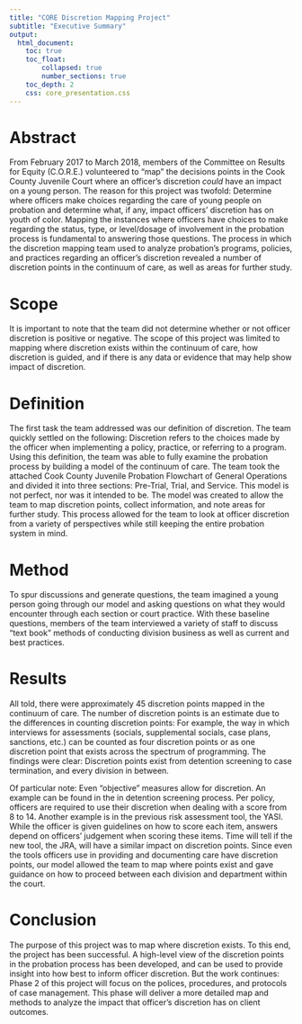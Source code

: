 ```yaml
---
title: "CORE Discretion Mapping Project"
subtitle: "Executive Summary"
output:
  html_document:
    toc: true
    toc_float:
        collapsed: true
        number_sections: true
    toc_depth: 2
    css: core_presentation.css
---
```


# Abstract
From February 2017 to March 2018, members of the Committee on Results for Equity (C.O.R.E.) volunteered to "map" the decisions points in the Cook County Juvenile Court where an officer's discretion *could* have an impact on a young person. The reason for this project was twofold: Determine where officers make choices regarding the care of young people on probation and determine what, if any, impact officers’ discretion has on youth of color. Mapping the instances where officers have choices to make regarding the status, type, or level/dosage of involvement in the probation process is fundamental to answering those questions. The process in which the discretion mapping team used to analyze probation’s programs, policies, and practices regarding an officer’s discretion revealed a number of discretion points in the continuum of care, as well as areas for further study.

# Scope
It is important to note that the team did not determine whether or not officer discretion is positive or negative. The scope of this project was limited to mapping where discretion exists within the continuum of care, how discretion is guided, and if there is any data or evidence that may help show impact of discretion. 

# Definition
The first task the team addressed was our definition of discretion. The team quickly settled on the following: Discretion refers to the choices made by the officer when implementing a policy, practice, or referring to a program. Using this definition, the team was able to fully examine the probation process by building a model of the continuum of care. The team took the attached Cook County Juvenile Probation Flowchart of General Operations and divided it into three sections: Pre-Trial, Trial, and Service. This model is not perfect, nor was it intended to be. The model was created to allow the team to map discretion points, collect information, and note areas for further study. This process allowed for the team to look at officer discretion from a variety of perspectives while still keeping the entire probation system in mind.

# Method
To spur discussions and generate questions, the team imagined a young person going through our model and asking questions on what they would encounter through each section or court practice. With these baseline questions, members of the team interviewed a variety of staff to discuss “text book” methods of conducting division business as well as current and best practices. 

# Results
All told, there were approximately 45 discretion points mapped in the continuum of care. The number of discretion points is an estimate due to the differences in counting discretion points: For example, the way in which interviews for assessments (socials, supplemental socials, case plans, sanctions, etc.) can be counted as four discretion points or as one discretion point that exists across the spectrum of programming. The findings were clear: Discretion points exist from detention screening to case termination, and every division in between.

Of particular note: Even “objective” measures allow for discretion. An example can be found in the in detention screening process. Per policy, officers are required to use their discretion when dealing with a score from 8 to 14. Another example is in the previous risk assessment tool, the YASI. While the officer is given guidelines on how to score each item, answers depend on officers’ judgement when scoring these items. Time will tell if the new tool, the JRA, will have a similar impact on discretion points. Since even the tools officers use in providing and documenting care have discretion points, our model allowed the team to map where points exist and gave guidance on how to proceed between each division and department within the court.

# Conclusion
The purpose of this project was to map where discretion exists. To this end, the project has been successful. A high-level view of the discretion points in the probation process has been developed, and can be used to provide insight into how best to inform officer discretion. But the work continues: Phase 2 of this project will focus on the polices, procedures, and protocols of case management. This phase will deliver a more detailed map and methods to analyze the impact that officer's discretion has on client outcomes.
